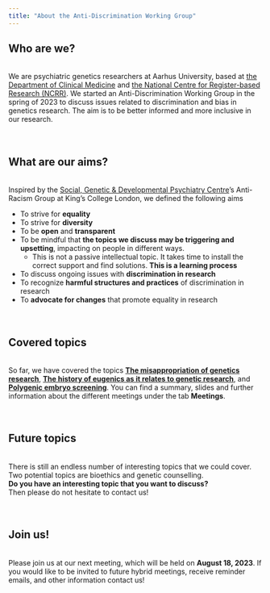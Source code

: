 ```yaml
---
title: "About the Anti-Discrimination Working Group"
---
```


## Who are we? 
<br>
We are psychiatric genetics researchers at Aarhus University, based at 
<a href="https://clin.au.dk/" target="_blank" rel="noopener noreferrer" title="The Department of Clinical Medicine">the Department of Clinical Medicine</a> and 
<a href="https://ncrr.au.dk/" target="_blank" rel="noopener noreferrer" title="The National Centre for Register-based Research">the National Centre for Register-based Research (NCRR)</a>. We started an Anti-Discrimination Working Group in the spring of 2023 to discuss issues related to discrimination and bias in genetics research. The aim is to be better informed and more inclusive in our research.
<br><br><br>
 
## What are our aims?
<br>
Inspired by the <a href="https://www.kcl.ac.uk/mental-health-and-psychological-sciences/about/departments/social-genetic-and-developmental-psychiatry" target="_blank" rel="noopener noreferrer" title="Social, Genetic & Developmental Psychiatry Centre, King's College London">Social, Genetic & Developmental Psychiatry Centre</a>’s Anti-Racism Group at King's College London, we defined the following aims

* To strive for **equality**
* To strive for **diversity**
* To be **open** and **transparent**
* To be mindful that **the topics we discuss may be triggering and upsetting**, impacting on people in different ways.
    + This is not a passive intellectual topic. It takes time to install the correct support and find solutions. **This is a learning process**
* To discuss ongoing issues with **discrimination in research**
* To recognize **harmful structures and practices** of discrimination in research
* To **advocate for changes** that promote equality in research
<br><br><br>

## Covered topics
<br>
So far, we have covered the topics 
<a href="First_meeting.html" title="Kick-off meeting - Friday 31st March 2023">__The misappropriation of genetics research__</a>, 
<a href="Second_meeting.html" title="Second meeting - Wednesday 17th May 2023">__The history of eugenics as it relates to genetic research__</a>,
and <a href="Third_meeting.html" title="Third meeting - Wednesday 23rd June 2023">__Polygenic embryo screening__</a>.
You can find a summary, slides and further information about the different meetings under the tab **Meetings**.
<br><br><br>

## Future topics
<br>
There is still an endless number of interesting topics that we could cover. Two potential topics are bioethics and genetic counselling. 
<br>
**Do you have an interesting topic that you want to discuss?**
<br> 
Then please do not hesitate to contact us!
<br><br><br>

## Join us!
<br>
Please join us at our next meeting, which will be held on **August 18, 2023**.
If you would like to be invited to future hybrid meetings, receive reminder emails, and other information contact us!
